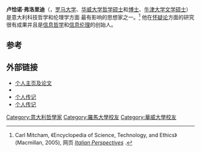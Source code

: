 {{Infobox_Philosopher
|  <!-- Scroll down to edit this page -->
  <!-- Philosopher Category -->
|  region          = 西方哲学家
|  era             = 当代哲学
|  color           = #B0C4DE
  <!-- Image and Caption -->
|  image_name      = luciano_floridi.jpg
|  image_caption   = 卢恰诺·弗洛里迪出席计算与哲学大会
  <!-- Information -->
|  name             = 卢恰诺·弗洛里迪
|  birth            = 1964年11月16日[[意大利|意大利]][[罗马|罗马]]
|  death            = 
|  alma_mater       =  罗马大学
|  school_tradition = 分析哲学
|  main_interests   = [[信息哲学|信息哲学]]、[[信息伦理|信息伦理]]、[[逻辑哲学|逻辑哲学]]、[[认识论|认识论]]、[[计算机伦理|计算机伦理]]
|  influences       = [[塞克斯都·恩披里克|塞克斯都·恩披里克]]、[[笛卡儿|笛卡儿]]、[[康德|康德]]、[[新康德主义|新康德主义]]、[[分析哲學|分析哲學]]、[[查尔斯·桑德斯·皮尔士|查尔斯·桑德斯·皮尔士]]、[[维特根斯坦|维特根斯坦]]、[[迈克尔·达米特|迈克尔·达米特]]、[[苏珊·哈克|苏珊·哈克]]
|  influenced       = 
|  notable_ideas    = [[信息哲学|信息哲学]]、[[信息伦理|信息伦理]]、[[信息空间|信息空间]], [[抽象化_(計算機科學)|Levels of abstraction]]
}} 

'''卢恰诺·弗洛里迪'''（'''{{lang|it|Luciano Floridi}}'''，[[罗马大学|罗马大学]]、[[华威大学|华威大学]][[哲学|哲学]][[硕士|硕士]]和[[博士|博士]]、[[牛津大学|牛津大学]][[文学硕士|文学硕士]]）是意大利科技哲学和伦理学方面
最有影响的思想家之一。<ref>Carl Mitcham, 《Encyclopedia of Science, Technology, and Ethics》 (Macmillan, 2005), 网页 [http://www.bookrags.com/Italian_people ''Italian Perspectives''] {{Wayback|url=http://www.bookrags.com/Italian_people |date=20190517045138 }}.</ref> 他在[[怀疑论|怀疑论]]方面的研究很有成果并且是[[信息哲学|信息哲学]]和[[信息伦理|信息伦理]]的创始人。

==参考==
{{reflist|2}}

==外部链接==
*[http://www.philosophyofinformation.net/ 个人主页及论文]{{en}}
* {{Wayback|url=http://www.philosophyofinformation.net/ |date=20071216120840 }}{{en}}
*[https://web.archive.org/web/20080513154630/http://www.blackwellpublishing.com/pci/author.htm 个人传记]{{en}}
*[https://web.archive.org/web/20080907203824/http://www.philosophyofinformation.net/pdf/auto.pdf 个人传记]{{it}}
{{Authority control}}
{{DEFAULTSORT:Floridi, Luciano}}
[[Category:意大利哲學家|Category:意大利哲學家]]
[[Category:羅馬大學校友|Category:羅馬大學校友]]
[[Category:華威大學校友|Category:華威大學校友]]